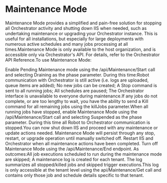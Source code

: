 ﻿# Maintenance Mode

Maintenance Mode provides a simplified and pain-free solution for stopping all Orchestrator activity and shutting down IIS when needed, such as undertaking maintenance or upgrading your Orchestrator instance. This is useful for all installations, but especially for large deployments with numerous active schedules and many jobs processing at all times.Maintenance Mode is only available to the host organization, and is accessible only via Orchestrator's API. For details, refer to the Orchestrator API Reference.To use Maintenance Mode:

Enable Pending Maintenance mode using the /api/Maintenance/Start call and selecting Draining as the phase parameter. During this time:Robot communication with Orchestrator is still active (i.e. logs are uploaded, queue items are added); No new jobs can be created; A Stop command is sent to all running jobs; All schedules are paused; The Orchestrator interface is unavailable to everyone during maintenance.If any jobs do not complete, or are too lengthy to wait, you have the ability to send a Kill command for all remaining jobs using the killJobs parameter.When all running jobs have stopped, enable Maintenance Mode using the /api/Maintenance/Start call and selecting Suspended as the phase parameter. During this time all Robot to Orchestrator communication is stopped.You can now shut down IIS and proceed with any maintenance or update actions needed. Maintenance Mode will persist through any stop, restart, or upgrade operation until manually switched off. Restart IIS and Orchestrator when all maintenance actions have been completed. Turn off Maintenance Mode using the /api/Maintenance/End endpoint. As outcomes:All job executions scheduled to run during the maintenance mode are skipped; A maintenance log is created for each tenant. The log summarizes all stopped/killed jobs and skipped trigger executions.This log is only accessible at the tenant level using the api/Maintenance/Get call and contains only those job and schedule details specific to that tenant.
